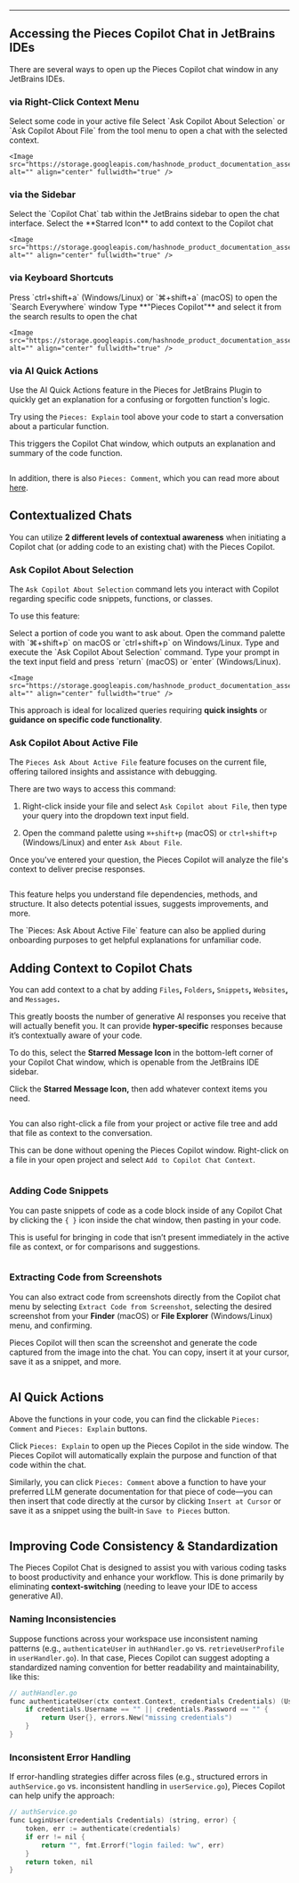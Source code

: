 ***

## Accessing the Pieces Copilot Chat in JetBrains IDEs

There are several ways to open up the Pieces Copilot chat window in any JetBrains IDEs.

### via Right-Click Context Menu

<Steps>
  <Step title="Highlight Any Code Segment">
    Select some code in your active file
  </Step>

  <Step title="Select a Management Option">
    Select `Ask Copilot About Selection` or `Ask Copilot About File` from the tool menu to open a chat with the selected context.

    <Image src="https://storage.googleapis.com/hashnode_product_documentation_assets/jetbrains_plugin_assets/jetbrains_plugin_assets/pieces_copilot/chat/ask_about_selection.gif" alt="" align="center" fullwidth="true" />
  </Step>
</Steps>

### via the Sidebar

<Steps>
  <Step title="Select Copilot Tab in the Sidebar">
    Select the `Copilot Chat` tab within the JetBrains sidebar to open the chat interface.
  </Step>

  <Step title="Select the Starred Icon">
    Select the **Starred Icon** to add context to the Copilot chat

    <Image src="https://storage.googleapis.com/hashnode_product_documentation_assets/jetbrains_plugin_assets/jetbrains_plugin_assets/pieces_copilot/chat/add_context_and_ask.gif" alt="" align="center" fullwidth="true" />
  </Step>
</Steps>

### via Keyboard Shortcuts

<Steps>
  <Step title="Open Search Everywhere">
    Press `ctrl+shift+a` (Windows/Linux) or `⌘+shift+a` (macOS) to open the `Search Everywhere` window
  </Step>

  <Step title="Query Pieces Copilot">
    Type **"Pieces Copilot"** and select it from the search results to open the chat

    <Image src="https://storage.googleapis.com/hashnode_product_documentation_assets/jetbrains_plugin_assets/jetbrains_plugin_assets/pieces_copilot/chat/searching_for_snippet.gif" alt="" align="center" fullwidth="true" />
  </Step>
</Steps>

### via AI Quick Actions

Use the AI Quick Actions feature in the Pieces for JetBrains Plugin to quickly get an explanation for a confusing or forgotten function's logic.

Try using the `Pieces: Explain` tool above your code to start a conversation about a particular function.

This triggers the Copilot Chat window, which outputs an explanation and summary of the code function.

<Image src="https://storage.googleapis.com/hashnode_product_documentation_assets/jetbrains_plugin_assets/jetbrains_plugin_assets/pieces_copilot/chat/pieces_explain_quick_action.gif" alt="" align="center" fullwidth="true" />

In addition, there is also `Pieces: Comment`, which you can read more about <a target="_blank" href="https://docs.pieces.app/products/extensions-plugins/jetbrains/copilot/documenting-code#via-pieces-comment">here</a>.

## Contextualized Chats

You can utilize **2 different levels of contextual awareness** when initiating a Copilot chat (or adding code to an existing chat) with the Pieces Copilot.

### Ask Copilot About Selection

The `Ask Copilot About Selection` command lets you interact with Copilot regarding specific code snippets, functions, or classes.

To use this feature:

<Steps>
  <Step title="Choose a Portion of Code">
    Select a portion of code you want to ask about.
  </Step>

  <Step title="Open the Command Palette">
    Open the command palette with `⌘+shift+p` on macOS or `ctrl+shift+p` on Windows/Linux. Type and execute the `Ask Copilot About Selection` command.
  </Step>

  <Step title="Enter Your Prompt">
    Type your prompt in the text input field and press `return` (macOS) or `enter` (Windows/Linux).

    <Image src="https://storage.googleapis.com/hashnode_product_documentation_assets/jetbrains_plugin_assets/jetbrains_plugin_assets/pieces_copilot/chat/ask_about_selection_command_pallete.png" alt="" align="center" fullwidth="true" />
  </Step>
</Steps>

This approach is ideal for localized queries requiring **quick insights** or **guidance** **on specific code functionality**.

### Ask Copilot About Active File

The `Pieces Ask About Active File` feature focuses on the current file, offering tailored insights and assistance with debugging.

There are two ways to access this command:

1. Right-click inside your file and select `Ask Copilot about File`, then type your query into the dropdown text input field.

2. Open the command palette using `⌘+shift+p` (macOS) or `ctrl+shift+p` (Windows/Linux) and enter `Ask About File`.

Once you've entered your question, the Pieces Copilot will analyze the file's context to deliver precise responses.

<Image src="https://storage.googleapis.com/hashnode_product_documentation_assets/jetbrains_plugin_assets/jetbrains_plugin_assets/pieces_copilot/chat/ask_about_active_file.gif" alt="" align="center" fullwidth="true" />

This feature helps you understand file dependencies, methods, and structure. It also detects potential issues, suggests improvements, and more.

<Callout type="tip">
  The `Pieces: Ask About Active File` feature can also be applied during onboarding purposes to get helpful explanations for unfamiliar code.
</Callout>

## Adding Context to Copilot Chats

You can add context to a chat by adding `Files`**,** `Folders`**,** `Snippets`**,** `Websites`**,** and `Messages`**.**

This greatly boosts the number of generative AI responses you receive that will actually benefit you. It can provide **hyper-specific** responses because it’s contextually aware of your code.

To do this, select the **Starred Message Icon** in the bottom-left corner of your Copilot Chat window, which is openable from the JetBrains IDE sidebar.

Click the **Starred Message Icon,** then add whatever context items you need.

<Image src="https://storage.googleapis.com/hashnode_product_documentation_assets/jetbrains_plugin_assets/jetbrains_plugin_assets/pieces_copilot/chat/add_context_copilot.png" alt="" align="center" fullwidth="true" />

You can also right-click a file from your project or active file tree and add that file as context to the conversation.

This can be done without opening the Pieces Copilot window. Right-click on a file in your open project and select `Add to Copilot Chat Context`.

<Image src="https://storage.googleapis.com/hashnode_product_documentation_assets/jetbrains_plugin_assets/jetbrains_plugin_assets/pieces_copilot/chat/add_to_copilot_context_file.png" alt="" align="center" fullwidth="true" />

### Adding Code Snippets

You can paste snippets of code as a code block inside of any Copilot Chat by clicking the `{ }` icon inside the chat window, then pasting in your code.

This is useful for bringing in code that isn’t present immediately in the active file as context, or for comparisons and suggestions.

<Image src="https://storage.googleapis.com/hashnode_product_documentation_assets/jetbrains_plugin_assets/jetbrains_plugin_assets/pieces_copilot/chat/adding_code_to_chat.png" alt="" align="center" fullwidth="true" />

### Extracting Code from Screenshots

You can also extract code from screenshots directly from the Copilot chat menu by selecting `Extract Code from Screenshot`, selecting the desired screenshot from your **Finder** (macOS) or **File Explorer** (Windows/Linux) menu, and confirming.

Pieces Copilot will then scan the screenshot and generate the code captured from the image into the chat. You can copy, insert it at your cursor, save it as a snippet, and more.

<Image src="https://storage.googleapis.com/hashnode_product_documentation_assets/jetbrains_plugin_assets/jetbrains_plugin_assets/pieces_copilot/chat/extract_from_screenshots.gif" alt="" align="center" fullwidth="true" />

## AI Quick Actions

Above the functions in your code, you can find the clickable `Pieces: Comment` and `Pieces: Explain` buttons.

Click `Pieces: Explain` to open up the Pieces Copilot in the side window. The Pieces Copilot will automatically explain the purpose and function of that code within the chat.

Similarly, you can click `Pieces: Comment` above a function to have your preferred LLM generate documentation for that piece of code—you can then insert that code directly at the cursor by clicking `Insert at Cursor` or save it as a snippet using the built-in `Save to Pieces` button.

<Image src="https://storage.googleapis.com/hashnode_product_documentation_assets/jetbrains_plugin_assets/jetbrains_plugin_assets/pieces_copilot/chat/pieces_explain_quick_action.gif" alt="" align="center" fullwidth="true" />

## Improving Code Consistency & Standardization

The Pieces Copilot Chat is designed to assist you with various coding tasks to boost productivity and enhance your workflow. This is done primarily by eliminating **context-switching** (needing to leave your IDE to access generative AI).

### Naming Inconsistencies

Suppose functions across your workspace use inconsistent naming patterns (e.g., `authenticateUser` in `authHandler.go` vs. `retrieveUserProfile` in `userHandler.go`). In that case, Pieces Copilot can suggest adopting a standardized naming convention for better readability and maintainability, like this:

```c
// authHandler.go
func authenticateUser(ctx context.Context, credentials Credentials) (User, error) {
    if credentials.Username == "" || credentials.Password == "" {
        return User{}, errors.New("missing credentials")
    }
}
```

### Inconsistent Error Handling

If error-handling strategies differ across files (e.g., structured errors in `authService.go` vs. inconsistent handling in `userService.go`), Pieces Copilot can help unify the approach:

```c
// authService.go
func LoginUser(credentials Credentials) (string, error) {
    token, err := authenticate(credentials)
    if err != nil {
        return "", fmt.Errorf("login failed: %w", err)
    }
    return token, nil
}
```
